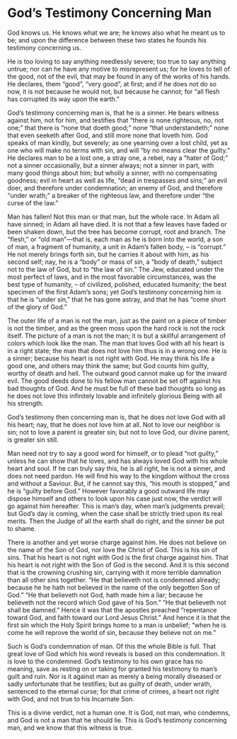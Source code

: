 # God's Testimony Concerning Man

God knows us. He knows what we are; he knows also what he meant us to be; and upon the difference between these two states he founds his testimony concerning us.

He is too loving to say anything needlessly severe; too true to say anything untrue; nor can he have any motive to misrepresent us; for he loves to tell of the good, not of the evil, that may be found in any of the works of his hands. He declares, them “good”, “very good”, at first; and if he does not do so now, it is not because he would not, but because he cannot; for “all flesh has corrupted its way upon the earth.”

God’s testimony concerning man is, that he is a sinner. He bears witness against him, not for him, and testifies that “there is none righteous, no, not one;” that there is “none that doeth good;” none “that understandeth;” none that even seeketh after God, and still more none that loveth him. God speaks of man kindly, but severely; as one yearning over a lost child, yet as one who will make no terms with sin, and will “by no means clear the guilty.” He declares man to be a lost one, a stray one, a rebel, nay a “hater of God;” not a sinner occasionally, but a sinner always; not a sinner in part, with many good things about him; but wholly a sinner, with no compensating goodness; evil in heart as well as life, “dead in trespasses and sins;” an evil doer, and therefore under condemnation; an enemy of God, and therefore “under wrath;” a breaker of the righteous law, and therefore under “the curse of the law.”

Man has fallen! Not this man or that man, but the whole race. In Adam all have sinned; in Adam all have died. It is not that a few leaves have faded or been shaken down, but the tree has become corrupt, root and branch. The “flesh,” or “old man”—that is, each man as he is born into the world, a son of man, a fragment of humanity, a unit in Adam’s fallen body, – is “corrupt.” He not merely brings forth sin, but he carries it about with him, as his second self; nay, he is a “body” or mass of sin, a “body of death,” subject not to the law of God, but to “the law of sin.” The Jew, educated under the most perfect of laws, and in the most favorable circumstances, was the best type of humanity, – of civilized, polished, educated humanity; the best specimen of the first Adam’s sons; yet God’s testimony concerning him is that he is “under sin,” that he has gone astray, and that he has “come short of the glory of God.”

The outer life of a man is not the man, just as the paint on a piece of timber is not the timber, and as the green moss upon the hard rock is not the rock itself. The picture of a man is not the man; it is but a skillful arrangement of colors which look like the man. The man that loves God with all his heart is in a right state; the man that does not love him thus is in a wrong one. He is a sinner; because his heart is not right with God. He may think his life a good one, and others may think the same; but God counts him guilty, worthy of death and hell. The outward good cannot make up for the inward evil. The good deeds done to his fellow man cannot be set off against his bad thoughts of God. And he must be full of these bad thoughts so long as he does not love this infinitely lovable and infinitely glorious Being with all his strength.

God’s testimony then concerning man is, that he does not love God with all his heart; nay, that he does not love him at all. Not to love our neighbor is sin; not to love a parent is greater sin; but not to love God, our divine parent, is greater sin still.

Man need not try to say a good word for himself, or to plead “not guilty,” unless he can show that he loves, and has always loved God with his whole heart and soul. If he can truly say this, he is all right, he is not a sinner, and does not need pardon. He will find his way to the kingdom without the cross and without a Saviour. But, if he cannot say this, “his mouth is stopped,” and he is “guilty before God.” However favorably a good outward life may dispose himself and others to look upon his case just now, the verdict will go against him hereafter. This is man’s day, when man’s judgments prevail; but God’s day is coming, when the case shall be strictly tried upon its real merits. Then the Judge of all the earth shall do right, and the sinner be put to shame.

There is another and yet worse charge against him. He does not believe on the name of the Son of God, nor love the Christ of God. This is his sin of sins. That his heart is not right with God is the first charge against him. That his heart is not right with the Son of God is the second. And it is this second that is the crowning crushing sin, carrying with it more terrible damnation than all other sins together. “He that believeth not is condemned already; because he he hath not believed in the name of the only begotten Son of God.” “He that believeth not God, hath made him a liar; because he believeth not the record which God gave of his Son.” “He that believeth not shall be damned.” Hence it was that the apostles preached “repentance toward God, and faith toward our Lord Jesus Christ.” And hence it is that the first sin which the Holy Spirit brings home to a man is unbelief; “when he is come he will reprove the world of sin, because they believe not on me.”

Such is God’s condemnation of man. Of this the whole Bible is full. That great love of God which his word reveals is based on this condemnation. It is love to the condemned. God’s testimony to his own grace has no meaning, save as resting on or taking for granted his testimony to man’s guilt and ruin. Nor is it against man as merely a being morally diseased or sadly unfortunate that he testifies; but as guilty of death, under wrath, sentenced to the eternal curse; for that crime of crimes, a heart not right with God, and not true to his Incarnate Son.

This is a divine verdict, not a human one. It is God, not man, who condemns, and God is not a man that he should lie. This is God’s testimony concerning man, and we know that this witness is true.
